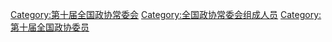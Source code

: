 [[Category:第十届全国政协常委会|Category:第十届全国政协常委会]]
[[Category:全国政协常委会组成人员|Category:全国政协常委会组成人员]]
[[Category:第十届全国政协委员|Category:第十届全国政协委员]]